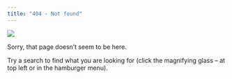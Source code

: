 ```yaml
---
title: "404 - Not found"
---
```


![](/img/oops.png)

Sorry, that page doesn't seem to be here.

Try a search to find what you are looking for (click the magnifying glass -- at top left or in the hamburger menu).
